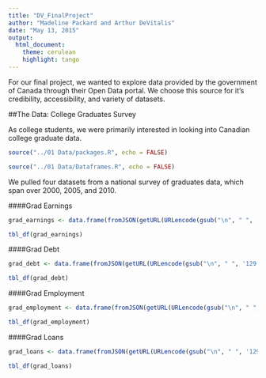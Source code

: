 ```yaml
---
title: "DV_FinalProject"
author: "Madeline Packard and Arthur DeVitalis"
date: "May 13, 2015"
output:
  html_document:
    theme: cerulean
    highlight: tango
---
```

For our final project, we wanted to explore data provided by the government of Canada through their Open Data portal. We choose this source for it's credibility, accessibility, and variety of datasets.


##The Data: College Graduates Survey

As college students, we were primarily interested in looking into Canadian college graduate data.
```r
source("../01 Data/packages.R", echo = FALSE)
```
```r
source("../01 Data/Dataframes.R", echo = FALSE)
```

We pulled four datasets from a national survey of graduates data, which span over 2000, 2005, and 2010.

####Grad Earnings

```r
grad_earnings <- data.frame(fromJSON(getURL(URLencode(gsub("\n", " ", '129.152.144.84:5001/rest/native/?query= "select REF_DATE, GEO, SCHOOL, GENDER, STATS, VALUE from GRAD_EARNINGS "')),httpheader=c(DB='jdbc:oracle:thin:@129.152.144.84:1521:ORCL', USER='C##cs329e_map4542', PASS='orcl_map4542', MODE='native_mode', MODEL='model', returnDimensions = 'False', returnFor = 'JSON'), verbose = TRUE)))
```

```r
tbl_df(grad_earnings)
```

####Grad Debt

```r
grad_debt <- data.frame(fromJSON(getURL(URLencode(gsub("\n", " ", '129.152.144.84:5001/rest/native/?query= "select * from GRAD_DEBT "')),httpheader=c(DB='jdbc:oracle:thin:@129.152.144.84:1521:ORCL', USER='C##cs329e_map4542', PASS='orcl_map4542', MODE='native_mode', MODEL='model', returnDimensions = 'False', returnFor = 'JSON'), verbose = TRUE)))
```

```r
tbl_df(grad_debt)
```

####Grad Employment

```r
grad_employment <- data.frame(fromJSON(getURL(URLencode(gsub("\n", " ", '129.152.144.84:5001/rest/native/?query= "select * from GRAD_EMPLOYMENT "')),httpheader=c(DB='jdbc:oracle:thin:@129.152.144.84:1521:ORCL', USER='C##cs329e_map4542', PASS='orcl_map4542', MODE='native_mode', MODEL='model', returnDimensions = 'False', returnFor = 'JSON'), verbose = TRUE)))
```

```r
tbl_df(grad_employment)
```

####Grad Loans
```r
grad_loans <- data.frame(fromJSON(getURL(URLencode(gsub("\n", " ", '129.152.144.84:5001/rest/native/?query= "select * from GRAD_LOANS "')),httpheader=c(DB='jdbc:oracle:thin:@129.152.144.84:1521:ORCL', USER='C##cs329e_map4542', PASS='orcl_map4542', MODE='native_mode', MODEL='model', returnDimensions = 'False', returnFor = 'JSON'), verbose = TRUE)))
```

```r
tbl_df(grad_loans)
```